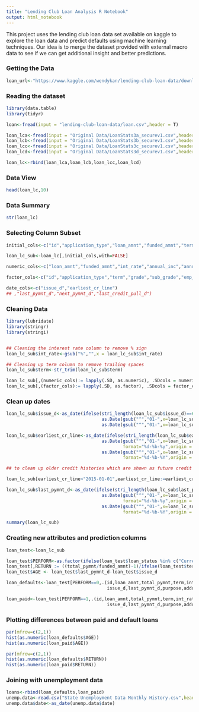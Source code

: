 ```yaml
---
title: "Lending Club Loan Analysis R Notebook"
output: html_notebook
---
```


This project uses the lending club loan data set available on kaggle to explore the loan data and predict defaults using machine learning techniques. Our idea is to merge the dataset provided with external macro data to see if we can get additional insight and better predictions.

### Getting the Data

```r
loan_url<-"https://www.kaggle.com/wendykan/lending-club-loan-data/downloads/loan.csv.zip"
```
### Reading the dataset
```r
library(data.table)
library(tidyr)

loan<-fread(input = "lending-club-loan-data/loan.csv",header = T)

loan_lca<-fread(input = "Original Data/LoanStats3a_securev1.csv",header = T,skip = 1)
loan_lcb<-fread(input = "Original Data/LoanStats3b_securev1.csv",header = T,skip = 1)
loan_lcc<-fread(input = "Original Data/LoanStats3c_securev1.csv",header = T,skip = 1)
loan_lcd<-fread(input = "Original Data/LoanStats3d_securev1.csv",header = T,skip = 1)

loan_lc<-rbind(loan_lca,loan_lcb,loan_lcc,loan_lcd)
```
### Data View
```r
head(loan_lc,10)

```

### Data Summary
```r
str(loan_lc)
```
### Selecting Column Subset
```r
initial_cols<-c("id","application_type","loan_amnt","funded_amnt","term","int_rate","grade","sub_grade","emp_length","home_ownership","annual_inc","verification_status","annual_inc_joint","issue_d","loan_status","purpose","zip_code","addr_state","dti","dti_joint","earliest_cr_line","fico_range_low","fico_range_high","inq_last_6mths","open_acc","total_acc","pub_rec","revol_util","last_pymnt_d","next_pymnt_d","last_credit_pull_d","last_fico_range_high","last_fico_range_low","total_pymnt","total_pymnt_inv","total_rec_prncp","total_rec_int","total_rec_late_fee","recoveries","out_prncp","out_prncp_inv")

loan_lc_sub<-loan_lc[,initial_cols,with=FALSE]

numeric_cols<-c("loan_amnt","funded_amnt","int_rate","annual_inc","annual_inc_joint","dti","dti_joint","fico_range_low","fico_range_high","inq_last_6mths","last_fico_range_high","last_fico_range_low","open_acc","total_acc","revol_util","total_pymnt","total_pymnt_inv","total_rec_prncp","total_rec_int","total_rec_late_fee","recoveries","out_prncp","out_prncp_inv")

factor_cols<-c("id","application_type","term","grade","sub_grade","emp_length","home_ownership","verification_status","loan_status","purpose","zip_code","addr_state","pub_rec")

date_cols<-c("issue_d","earliest_cr_line")
## ,"last_pymnt_d","next_pymnt_d","last_credit_pull_d")

```
### Cleaning Data
```r
library(lubridate)
library(stringr)
library(stringi)


## Cleaning the interest rate column to remove % sign
loan_lc_sub$int_rate<-gsub("%","",x = loan_lc_sub$int_rate)

## Cleaning up term column to remove trailing spaces
loan_lc_sub$term<-str_trim(loan_lc_sub$term)

loan_lc_sub[,(numeric_cols):= lapply(.SD, as.numeric), .SDcols = numeric_cols]
loan_lc_sub[,(factor_cols):= lapply(.SD, as.factor), .SDcols = factor_cols]
```
### Clean up dates
```r
loan_lc_sub$issue_d<-as_date(ifelse(stri_length(loan_lc_sub$issue_d)==6,
                                    as.Date(gsub("^","01-",x=loan_lc_sub$issue_d),format="%d-%b-%y"),
                                    as.Date(gsub("^","01-",x=loan_lc_sub$issue_d),format="%d-%b-%Y") ))

loan_lc_sub$earliest_cr_line<-as_date(ifelse(stri_length(loan_lc_sub$earliest_cr_line)==6,
                                    as.Date(gsub("^","01-",x=loan_lc_sub$earliest_cr_line),
                                            format="%d-%b-%y",origin = "1900-01-01"),
                                    as.Date(gsub("^","01-",x=loan_lc_sub$earliest_cr_line),
                                            format="%d-%b-%Y",origin = "1900-01-01") ))

## to clean up older credit histories which are shown as future credit histories. about 412 records

loan_lc_sub[earliest_cr_line>"2015-01-01",earliest_cr_line:=earliest_cr_line-years(100)]

loan_lc_sub$last_pymnt_d<-as_date(ifelse(stri_length(loan_lc_sub$last_pymnt_d)==6,
                                    as.Date(gsub("^","01-",x=loan_lc_sub$last_pymnt_d),
                                            format="%d-%b-%y",origin = "1900-01-01"),
                                    as.Date(gsub("^","01-",x=loan_lc_sub$last_pymnt_d),
                                            format="%d-%b-%Y",origin = "1900-01-01") ))

summary(loan_lc_sub)
```
### Creating new attributes and prediction columns

```r
loan_test<-loan_lc_sub

loan_test$PERFORM<-as.factor(ifelse(loan_test$loan_status %in% c("Current","Fully Paid"),1,0))
loan_test[,RETURN := ((total_pymnt/funded_amnt)-1)/ifelse(loan_test$term %in% c("36 months"),3,6) ]
loan_test$AGE <- loan_test$last_pymnt_d-loan_test$issue_d

loan_defaults<-loan_test[PERFORM==0,.(id,loan_amnt,total_pymnt,term,int_rate,grade,emp_length,annual_inc,dti,
                                      issue_d,last_pymnt_d,purpose,addr_state,earliest_cr_line,fico_range_low,RETURN,AGE)]

loan_paid<-loan_test[PERFORM==1,.(id,loan_amnt,total_pymnt,term,int_rate,grade,emp_length,annual_inc,dti,
                                      issue_d,last_pymnt_d,purpose,addr_state,earliest_cr_line,fico_range_low,RETURN,AGE)]

```

### Plotting differences between paid and default loans

```r
par(mfrow=c(2,1))
hist(as.numeric(loan_defaults$AGE))
hist(as.numeric(loan_paid$AGE))
```

```r
par(mfrow=c(2,1))
hist(as.numeric(loan_defaults$RETURN))
hist(as.numeric(loan_paid$RETURN))
```

### Joining with unemployment data
```r
loans<-rbind(loan_defaults,loan_paid)
unemp.data<-read.csv("State Unemployment Data Monthly History.csv",header = T)
unemp.data$date<-as_date(unemp.data$date)

```

